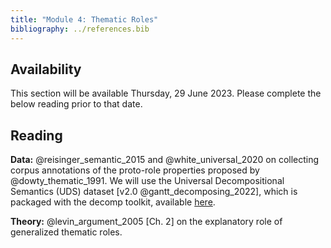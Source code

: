 ```yaml
---
title: "Module 4: Thematic Roles"
bibliography: ../references.bib
---
```


::: {.callout-caution}
## Availability

This section will be available Thursday, 29 June 2023. Please complete the below reading prior to that date.
:::

::: {.callout-tip}
## Reading

**Data:** @reisinger_semantic_2015 and @white_universal_2020 on collecting corpus annotations of the proto-role properties proposed by @dowty_thematic_1991. We will use the Universal Decompositional Semantics (UDS) dataset [v2.0 @gantt_decomposing_2022], which is packaged with the decomp toolkit, available [here](https://github.com/decompositional-semantics-initiative/decomp). 

**Theory:** @levin_argument_2005[Ch. 2] on the explanatory role of generalized thematic roles.
:::

